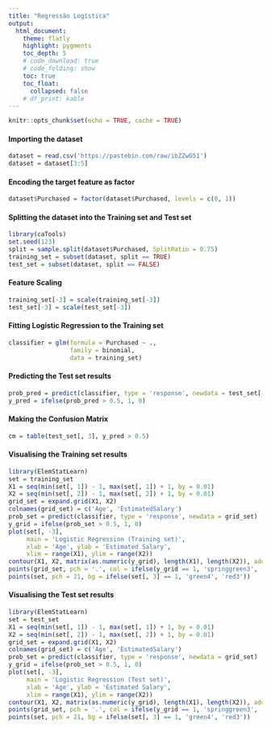 ```yaml
---
title: "Regressão Logística"
output:
  html_document:
    theme: flatly
    highlight: pygments
    toc_depth: 5
    # code_download: true
    # code_folding: show
    toc: true
    toc_float:
      collapsed: false
    # df_print: kable
---
```


```r
knitr::opts_chunk$set(echo = TRUE, cache = TRUE)
```

#### Importing the dataset
```r
dataset = read.csv('https://pastebin.com/raw/ibZZwG51')
dataset = dataset[3:5]
```


#### Encoding the target feature as factor
```r
dataset$Purchased = factor(dataset$Purchased, levels = c(0, 1))
```


#### Splitting the dataset into the Training set and Test set

```r
library(caTools)
set.seed(123)
split = sample.split(dataset$Purchased, SplitRatio = 0.75)
training_set = subset(dataset, split == TRUE)
test_set = subset(dataset, split == FALSE)
```


#### Feature Scaling
```r
training_set[-3] = scale(training_set[-3])
test_set[-3] = scale(test_set[-3])
```


#### Fitting Logistic Regression to the Training set
```r
classifier = glm(formula = Purchased ~ .,
                 family = binomial,
                 data = training_set)
```


#### Predicting the Test set results
```r
prob_pred = predict(classifier, type = 'response', newdata = test_set[-3])
y_pred = ifelse(prob_pred > 0.5, 1, 0)
```


#### Making the Confusion Matrix
```r
cm = table(test_set[, 3], y_pred > 0.5)
```

#### Visualising the Training set results
```r
library(ElemStatLearn)
set = training_set
X1 = seq(min(set[, 1]) - 1, max(set[, 1]) + 1, by = 0.01)
X2 = seq(min(set[, 2]) - 1, max(set[, 2]) + 1, by = 0.01)
grid_set = expand.grid(X1, X2)
colnames(grid_set) = c('Age', 'EstimatedSalary')
prob_set = predict(classifier, type = 'response', newdata = grid_set)
y_grid = ifelse(prob_set > 0.5, 1, 0)
plot(set[, -3],
     main = 'Logistic Regression (Training set)',
     xlab = 'Age', ylab = 'Estimated Salary',
     xlim = range(X1), ylim = range(X2))
contour(X1, X2, matrix(as.numeric(y_grid), length(X1), length(X2)), add = TRUE)
points(grid_set, pch = '.', col = ifelse(y_grid == 1, 'springgreen3', 'tomato'))
points(set, pch = 21, bg = ifelse(set[, 3] == 1, 'green4', 'red3'))
```


#### Visualising the Test set results
```r
library(ElemStatLearn)
set = test_set
X1 = seq(min(set[, 1]) - 1, max(set[, 1]) + 1, by = 0.01)
X2 = seq(min(set[, 2]) - 1, max(set[, 2]) + 1, by = 0.01)
grid_set = expand.grid(X1, X2)
colnames(grid_set) = c('Age', 'EstimatedSalary')
prob_set = predict(classifier, type = 'response', newdata = grid_set)
y_grid = ifelse(prob_set > 0.5, 1, 0)
plot(set[, -3],
     main = 'Logistic Regression (Test set)',
     xlab = 'Age', ylab = 'Estimated Salary',
     xlim = range(X1), ylim = range(X2))
contour(X1, X2, matrix(as.numeric(y_grid), length(X1), length(X2)), add = TRUE)
points(grid_set, pch = '.', col = ifelse(y_grid == 1, 'springgreen3', 'tomato'))
points(set, pch = 21, bg = ifelse(set[, 3] == 1, 'green4', 'red3'))
```


